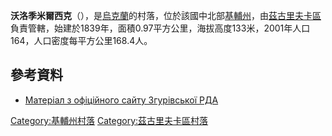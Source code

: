 {{coord|50|26|49|N|31|50|27|E|scale:30000|display=title}}

'''沃洛季米爾西克'''（{{lang-uk|Володимирське}}），是[[烏克蘭|烏克蘭]]的村落，位於該國中北部[[基輔州|基輔州]]，由[[茲古里夫卡區|茲古里夫卡區]]負責管轄，始建於1839年，面積0.97平方公里，海拔高度133米，2001年人口164，人口密度每平方公里168.4人。

==參考資料==
*[http://zgurivka-rda.gov.ua/silrady/shevchenkove.html Матеріал з офіційного сайту Згурівської РДА] {{Wayback|url=http://zgurivka-rda.gov.ua/silrady/shevchenkove.html |date=20190731065655 }}

{{DEFAULTSORT:Володимирське}}
[[Category:基輔州村落|Category:基輔州村落]]
[[Category:茲古里夫卡區村落|Category:茲古里夫卡區村落]]


{{Kiev-geo-stub}}